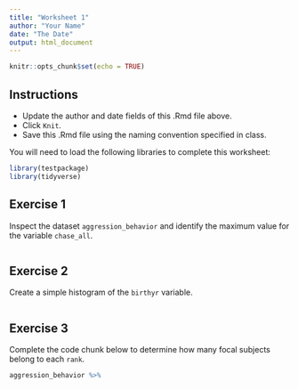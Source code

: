 ```yaml
---
title: "Worksheet 1"
author: "Your Name"
date: "The Date"
output: html_document
---
```


```r
knitr::opts_chunk$set(echo = TRUE)
```

## Instructions

* Update the author and date fields of this .Rmd file above.
* Click `Knit`.
* Save this .Rmd file using the naming convention specified in class.

You will need to load the following libraries to complete this worksheet:
```r
library(testpackage)
library(tidyverse)

```

## Exercise 1

Inspect the dataset `aggression_behavior` and identify the maximum value for the variable `chase_all`.

```r

```

## Exercise 2

Create a simple histogram of the `birthyr` variable.

```r

```


## Exercise 3

Complete the code chunk below to determine how many focal subjects belong to each `rank`.

```r

aggression_behavior %>%
  
```